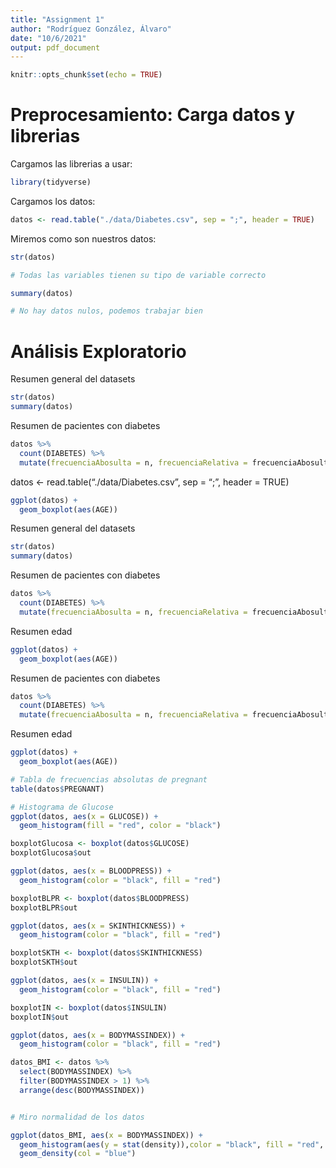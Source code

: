 ```yaml
---
title: "Assignment 1"
author: "Rodríguez González, Álvaro"
date: "10/6/2021"
output: pdf_document
---
```


```r
knitr::opts_chunk$set(echo = TRUE)
```

# Preprocesamiento: Carga datos y librerias

Cargamos las librerias a usar:

```r
library(tidyverse)
```

Cargamos los datos:

```r
datos <- read.table("./data/Diabetes.csv", sep = ";", header = TRUE)
```

Miremos como son nuestros datos:

```r
str(datos)

# Todas las variables tienen su tipo de variable correcto
```

```r
summary(datos)

# No hay datos nulos, podemos trabajar bien
```



# Análisis Exploratorio


Resumen general del datasets
```r
str(datos)
summary(datos)
```



Resumen de pacientes con diabetes 
```r
datos %>%
  count(DIABETES) %>%
  mutate(frecuenciaAbosulta = n, frecuenciaRelativa = frecuenciaAbosulta/sum(n), n = NULL)
```
datos <- read.table("./data/Diabetes.csv", sep = ";", header = TRUE)


```r
ggplot(datos) +
  geom_boxplot(aes(AGE))
```



Resumen general del datasets
```r
str(datos)
summary(datos)
```



Resumen de pacientes con diabetes 
```r
datos %>%
  count(DIABETES) %>%
  mutate(frecuenciaAbosulta = n, frecuenciaRelativa = frecuenciaAbosulta/sum(n), n = NULL)
```
Resumen edad
```r
ggplot(datos) +
  geom_boxplot(aes(AGE))
```






























Resumen de pacientes con diabetes 
```r
datos %>%
  count(DIABETES) %>%
  mutate(frecuenciaAbosulta = n, frecuenciaRelativa = frecuenciaAbosulta/sum(n), n = NULL)
```
Resumen edad
```r
ggplot(datos) +
  geom_boxplot(aes(AGE))
```

```r
# Tabla de frecuencias absolutas de pregnant
table(datos$PREGNANT)
```


```r
# Histograma de Glucose
ggplot(datos, aes(x = GLUCOSE)) + 
  geom_histogram(fill = "red", color = "black")
```

```r
boxplotGlucosa <- boxplot(datos$GLUCOSE)
boxplotGlucosa$out
```


```r
ggplot(datos, aes(x = BLOODPRESS)) + 
  geom_histogram(color = "black", fill = "red")
```

```r
boxplotBLPR <- boxplot(datos$BLOODPRESS)
boxplotBLPR$out
```

```r
ggplot(datos, aes(x = SKINTHICKNESS)) + 
  geom_histogram(color = "black", fill = "red")
```



```r
boxplotSKTH <- boxplot(datos$SKINTHICKNESS)
boxplotSKTH$out
```


```r
ggplot(datos, aes(x = INSULIN)) + 
  geom_histogram(color = "black", fill = "red")
```



```r
boxplotIN <- boxplot(datos$INSULIN)
boxplotIN$out
```

```r
ggplot(datos, aes(x = BODYMASSINDEX)) + 
  geom_histogram(color = "black", fill = "red")
```



```r
datos_BMI <- datos %>%
  select(BODYMASSINDEX) %>%
  filter(BODYMASSINDEX > 1) %>%
  arrange(desc(BODYMASSINDEX))


# Miro normalidad de los datos 

ggplot(datos_BMI, aes(x = BODYMASSINDEX)) + 
  geom_histogram(aes(y = stat(density)),color = "black", fill = "red", alpha = 0.6) + 
  geom_density(col = "blue")



```













